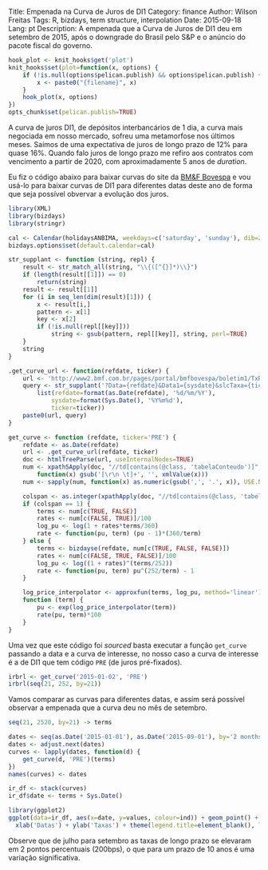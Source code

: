 Title: Empenada na Curva de Juros de DI1
Category: finance
Author: Wilson Freitas
Tags: R, bizdays, term structure, interpolation
Date: 2015-09-18
Lang: pt
Description: A empenada que a Curva de Juros de DI1 deu em setembro de 2015, após o downgrade do Brasil pelo S&P e o anúncio do pacote fiscal do governo.

```r
hook_plot <- knit_hooks$get('plot')
knit_hooks$set(plot=function(x, options) {
    if (!is.null(options$pelican.publish) && options$pelican.publish) {
        x <- paste0("{filename}", x)
    }
    hook_plot(x, options)
})
opts_chunk$set(pelican.publish=TRUE)
```

[bmf]: http://www.bmfbovespa.com.br/home.aspx?idioma=pt-br "BM&F Bovespa"
[bmf-curves]: http://www2.bmf.com.br/pages/portal/bmfbovespa/boletim1/TxRef1.asp "BVMF Curves"

A curva de juros DI1, de depósitos interbancários de 1 dia, a curva mais negociada em nosso mercado, sofreu uma metamorfose nos últimos meses.
Saímos de uma expectativa de juros de longo prazo de 12% para quase 16%.
Quando falo juros de longo prazo me refiro aos contratos com vencimento a partir de 2020, com aproximadamente 5 anos de *duration*.

Eu fiz o código abaixo para baixar curvas do site da [BM&F Bovespa][bmf] e vou usá-lo para baixar curvas de DI1 para diferentes datas deste ano de forma que seja possível obvervar a evolução dos juros.

```r
library(XML)
library(bizdays)
library(stringr)

cal <- Calendar(holidaysANBIMA, weekdays=c('saturday', 'sunday'), dib=252, name='ANBIMA')
bizdays.options$set(default.calendar=cal)

str_supplant <- function (string, repl) {
	result <- str_match_all(string, "\\{([^{}]*)\\}")
	if (length(result[[1]]) == 0)
		return(string)
	result <- result[[1]]
	for (i in seq_len(dim(result)[1])) {
		x <- result[i,]
		pattern <- x[1]
		key <- x[2]
		if (!is.null(repl[[key]]))
			string <- gsub(pattern, repl[[key]], string, perl=TRUE)
	}
	string
}

.get_curve_url <- function(refdate, ticker) {
	url <- 'http://www2.bmf.com.br/pages/portal/bmfbovespa/boletim1/TxRef1.asp'
	query <- str_supplant('?Data={refdate}&Data1={sysdate}&slcTaxa={ticker}',
		list(refdate=format(as.Date(refdate), '%d/%m/%Y'),
			sysdate=format(Sys.Date(), '%Y%m%d'),
			ticker=ticker))
	paste0(url, query)
}

get_curve <- function (refdate, ticker='PRE') {
	refdate <- as.Date(refdate)
	url <- .get_curve_url(refdate, ticker)
	doc <- htmlTreeParse(url, useInternalNodes=TRUE)
	num <- xpathSApply(doc, "//td[contains(@class, 'tabelaConteudo')]", 
		function(x) gsub('[\r\n \t]+', '', xmlValue(x)))
	num <- sapply(num, function(x) as.numeric(gsub(',', '.', x)), USE.NAMES=FALSE)

	colspan <- as.integer(xpathApply(doc, "//td[contains(@class, 'tabelaTitulo')]",  xmlAttrs )[[2]][3])
	if (colspan == 1) {
		terms <- num[c(TRUE, FALSE)]
		rates <- num[c(FALSE, TRUE)]/100
		log_pu <- log(1 + rates*terms/360)
		rate <- function(pu, term) (pu - 1)*(360/term)
	} else {
		terms <- bizdayse(refdate, num[c(TRUE, FALSE, FALSE)])
		rates <- num[c(FALSE, TRUE, FALSE)]/100
		log_pu <- log((1 + rates)^(terms/252))
		rate <- function(pu, term) pu^(252/term) - 1
	}

	log_price_interpolator <- approxfun(terms, log_pu, method='linear')
	function (term) {
		pu <- exp(log_price_interpolator(term))
		rate(pu, term)*100
	}
}
```

Uma vez que este código foi *sourced* basta executar a função `get_curve` passando a data e a curva de interesse, no nosso caso a curva de interesse é a de DI1 que tem código `PRE` (de juros pré-fixados).

```r
irbrl <- get_curve('2015-01-02', 'PRE')
irbrl(seq(21, 252, by=21))
```

Vamos comparar as curvas para diferentes datas, e assim será possível observar a empenada que a curva deu no mês de setembro.

```r
seq(21, 2520, by=21) -> terms

dates <- seq(as.Date('2015-01-01'), as.Date('2015-09-01'), by='2 months')
dates <- adjust.next(dates)
curves <- lapply(dates, function(d) {
	get_curve(d, 'PRE')(terms)
})
names(curves) <- dates

ir_df <- stack(curves)
ir_df$date <- terms + Sys.Date()

library(ggplot2)
ggplot(data=ir_df, aes(x=date, y=values, colour=ind)) + geom_point() + geom_line() +
  xlab('Datas') + ylab('Taxas') + theme(legend.title=element_blank(), legend.position='top') + ggtitle('Curvas de DI1')
```

Observe que de julho para setembro as taxas de longo prazo se elevaram em 2 pontos percentuais (200bps), o que para um prazo de 10 anos é uma variação significativa.